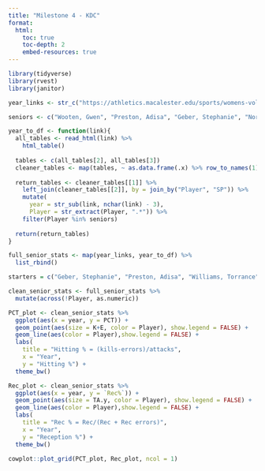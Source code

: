 ```yaml
---
title: "Milestone 4 - KDC"
format:
  html:
    toc: true
    toc-depth: 2
    embed-resources: true
---
```


```r
library(tidyverse)
library(rvest)
library(janitor)
```

```r
year_links <- str_c("https://athletics.macalester.edu/sports/womens-volleyball/stats/", c(2021, 2022, 2023, 2024))

seniors <- c("Wooten, Gwen", "Preston, Adisa", "Geber, Stephanie", "Norton, Nicole", "Galer, Grace", "Williams, Torrance", "MacInnis, Jill")

year_to_df <- function(link){
  all_tables <- read_html(link) %>%
    html_table()
  
  tables <- c(all_tables[2], all_tables[3])
  cleaner_tables <- map(tables, ~ as.data.frame(.x) %>% row_to_names(1) %>% select(-c(`#`, `Bio Link`)))
  
  return_tables <- cleaner_tables[[1]] %>%
    left_join(cleaner_tables[[2]], by = join_by("Player", "SP")) %>%
    mutate(
      year = str_sub(link, nchar(link) - 3),
      Player = str_extract(Player, ".*")) %>%
    filter(Player %in% seniors)
    
  return(return_tables)
}

full_senior_stats <- map(year_links, year_to_df) %>%
  list_rbind()
```

```r
starters = c("Geber, Stephanie", "Preston, Adisa", "Williams, Torrance")

clean_senior_stats <- full_senior_stats %>%
  mutate(across(!Player, as.numeric))
```

```r
PCT_plot <- clean_senior_stats %>%
  ggplot(aes(x = year, y = PCT)) +
  geom_point(aes(size = K+E, color = Player), show.legend = FALSE) +
  geom_line(aes(color = Player),show.legend = FALSE) +
  labs(
    title = "Hitting % = (kills-errors)/attacks",
    x = "Year",
    y = "Hitting %") +
  theme_bw()

Rec_plot <- clean_senior_stats %>%
  ggplot(aes(x = year, y = `Rec%`)) +
  geom_point(aes(size = TA.y, color = Player), show.legend = FALSE) +
  geom_line(aes(color = Player),show.legend = FALSE) +
  labs(
    title = "Rec % = Rec/(Rec + Rec errors)",
    x = "Year",
    y = "Reception %") +
  theme_bw()

cowplot::plot_grid(PCT_plot, Rec_plot, ncol = 1)
```